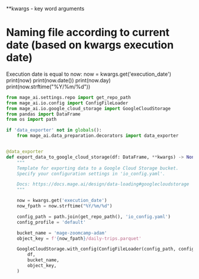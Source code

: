 **kwargs - key word arguments

# Naming file according to current date (based on kwargs execution date)
Execution date is equal to now:
now = kwargs.get('execution_date')
print(now)
print(now.date())
print(now.day)
print(now.strftime("%Y/%m/%d"))

```python
from mage_ai.settings.repo import get_repo_path
from mage_ai.io.config import ConfigFileLoader
from mage_ai.io.google_cloud_storage import GoogleCloudStorage
from pandas import DataFrame
from os import path

if 'data_exporter' not in globals():
    from mage_ai.data_preparation.decorators import data_exporter


@data_exporter
def export_data_to_google_cloud_storage(df: DataFrame, **kwargs) -> None:
    """
    Template for exporting data to a Google Cloud Storage bucket.
    Specify your configuration settings in 'io_config.yaml'.

    Docs: https://docs.mage.ai/design/data-loading#googlecloudstorage
    """

    now = kwargs.get('execution_date')
    now_fpath = now.strftime("%Y/%m/%d")

    config_path = path.join(get_repo_path(), 'io_config.yaml')
    config_profile = 'default'

    bucket_name = 'mage-zoomcamp-adam'
    object_key = f'{now_fpath}/daily-trips.parquet'

    GoogleCloudStorage.with_config(ConfigFileLoader(config_path, config_profile)).export(
        df,
        bucket_name,
        object_key,
    )
```
